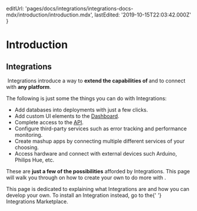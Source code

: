 
  editUrl:
    'pages/docs/integrations/integrations-docs-mdx/introduction/introduction.mdx',
  lastEdited: '2019-10-15T22:03:42.000Z'
}

# Introduction

## <NameWrapper name={ORG_NAME} /> Integrations

&#8203;<OrgName /> Integrations introduce a way to **extend the capabilities of <OrgName />** and to connect with **any platform**.

The following is just some the things you can do with <OrgName /> Integrations:

- Add databases into deployments with just a few clicks.
- Add custom UI elements to the [<OrgName /> Dashboard](/).
- Complete access to the [<OrgName /> API](/docs/api).
- Configure third-party services such as error tracking and performance monitoring.
- Create mashup apps by connecting multiple different services of your choosing.
- Access hardware and connect with external devices such Arduino, Philips Hue, etc.

These are **just a few of the possibilities** afforded by <OrgName /> Integrations. This page will walk you through on how to create your own to do more with <OrgName />.

<Note>
  This page is dedicated to explaining what Integrations are and how you can
  develop your own. To install an Integration instead, go to the{' '}
  <Link href="/integrations">Integrations Marketplace</Link>.
</Note>

<WhyBuildOrUseIntegrations />
<WhatsAnIntegration />
